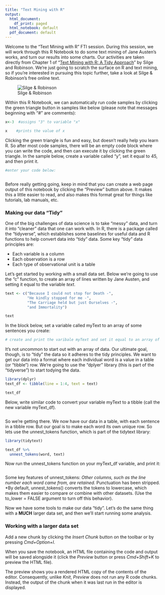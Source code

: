 ```yaml
---
title: "Text Mining with R"
output:
  html_document:
    df_print: paged
  html_notebook: default
  pdf_document: default
---
```


Welcome to the "Text Mining with R" FTI session. During this session, we will work through this R Notebook to do some text mining of Jane Austen's works, and turn our results into some charts. Our activities are taken directly from Chapter 1 of "[Text Mining with R: A Tidy Approach](https://www.tidytextmining.com/)" by Silge and Robinson. We're just going to scratch the surface on R and text mining, so if you're interested in pursuing this topic further, take a look at Silge & Robinson's free online text.

![Silge & Robinson](textminingwithr.png) 

Within this R Notebook, we can automatically run code samples by clicking the green triangle button in samples like below (please note that messages beginning with "#" are comments):

```r
x<-3  #assigns "3" to variable "x"

x    #prints the value of x

```

Clicking the green triangle is fun and easy, but doesn't really help you learn R. So after most code samples, there will be an empty code block where you can write the code, and then can execute it by clicking the green triangle. In the sample below, create a variable called "y", set it equal to 45, and then print it.

```r
#enter your code below:



```


Before really getting going, keep in mind that you can create a web page output of this notebook by clicking the "Preview" button above. It makes this a little easier to read, and also makes this format great for things like tutorials, lab manuals, etc.

### Making our data "Tidy"

One of the big challenges of data science is to take "messy" data, and turn it into "cleaner" data that one can work with. In R, there is a package called the "tidyverse", which establishes some baselines for useful data and R functions to help convert data into "tidy" data. Some key "tidy" data principles are:

* Each variable is a column
* Each observation is a row
* Each type of observational unit is a table

Let's get started by working with a small data set. Below we're going to use the "c" function, to create an array of lines written by Jane Austen, and setting it equal to the variable *text*.

```r

text <- c("Because I could not stop for Death -",
          "He kindly stopped for me -",
          "The Carriage held but just Ourselves -",
          "and Immortality")

text

```

In the block below, set a variable called myText to an array of some sentences you create:

```r
# create and print the varibale myText and set it equal to an array of sentences


```



It's not uncommon to start out with an array of data. Our ultimate goal, though, is to "tidy" the data so it adheres to the tidy principles. We want to get our data into a format where each individual word is a value in a table (or "tibble") row. We're going to use the "dplyer" library (this is part of the "tidyverse") to start todying the data. 

```r
library(dplyr)
text_df <- tibble(line = 1:4, text = text)

text_df
```


Below, write similar code to convert your variable myText to a tibble (call the new variable myText_df).
```r

```

So we're getting there. We now have our data in a table, with each sentence in a tibble row. But our goal is to make each word its own unique row. So lets use the unnest_tokens function, which is part of the tidytext library:

```r
library(tidytext)

text_df %>%
  unnest_tokens(word, text)
```

Now run the unnest_tokens function on your myText_df variable, and print it:
```r



```


Some key features of unnest_tokens:
*Other columns, such as the line number each word came from, are retained.
*Punctuation has been stripped.
*By default, unnest_tokens() converts the tokens to lowercase, which makes them easier to compare or combine with other datasets. (Use the to_lower = FALSE argument to turn off this behavior).

Now we have some tools to make our data "tidy". Let's do the same thing with a **MUCH** larger data set, and then we'll start running some analysis.



### Working with a larger data set


Add a new chunk by clicking the *Insert Chunk* button on the toolbar or by pressing *Cmd+Option+I*.

When you save the notebook, an HTML file containing the code and output will be saved alongside it (click the *Preview* button or press *Cmd+Shift+K* to preview the HTML file). 

The preview shows you a rendered HTML copy of the contents of the editor. Consequently, unlike *Knit*, *Preview* does not run any R code chunks. Instead, the output of the chunk when it was last run in the editor is displayed.

